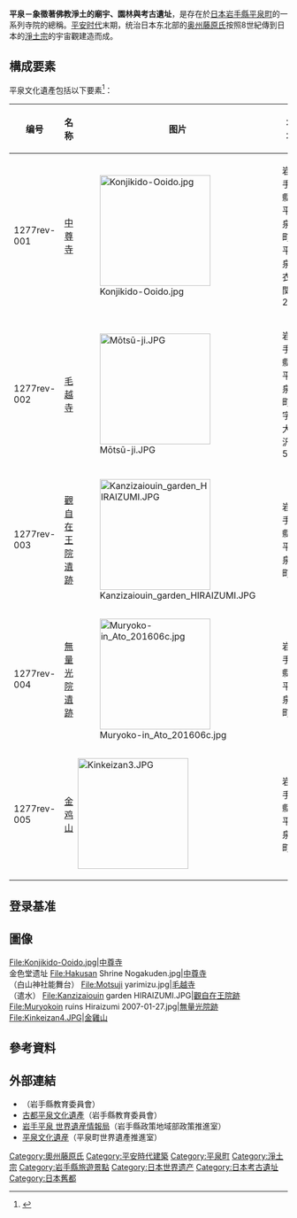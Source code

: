 {{世界遺產概要表
|zh_name = 平泉－象徵著佛教淨土的<br>廟宇、園林與考古遺址
|site_img = File:Coastal_rock_formation_-_Oizumi_ga_Ike_Pond_-_Motsuji,_Hiraizumi,_Iwate_-_DSC04611.jpg
|site_img_capt =  [[毛越寺|毛越寺]]淨土庭園
|site_img_width = 350px
|en_name = Hiraizumi – Temples, Gardens and Archaeological Sites Representing the Buddhist Pure Land
|fr_name = Hiraizumi – Temples, jardins et sites archéologiques représentant la Terre Pure bouddhiste
|country = {{JPN}}
| Region = 亚洲和太平洋地区
|area = 1.87 km<sup>2</sup>
|criterion_c = (ii) (vi)
|ID = 1277
|rg_year = 2011
|Danger_year =
|ex_rg_year =
|iucn =
|remarks =
|org_url = http://whc.unesco.org/en/list/1277/
|map_img =
|map_img_width =
|locator_x =
|locator_y =
|Coor =
}}
'''平泉－象徵著佛教淨土的廟宇、園林與考古遺址'''，是存在於[[日本|日本]][[岩手縣|岩手縣]][[平泉町|平泉町]]的一系列寺院的總稱。[[平安时代|平安时代]]末期，统治日本东北部的[[奥州藤原氏|奥州藤原氏]]按照8世紀傳到日本的[[淨土宗|淨土宗]]的宇宙觀建造而成。

== 構成要素 ==
平泉文化遺產包括以下要素<ref>{{Cite web |url=http://whc.unesco.org/en/list/1277/multiple%3D1%26unique_number%3D1771 |title=Hiraizumi – Temples, Gardens and Archaeological Sites Representing the Buddhist Pure Land |accessdate=2020-10-09 |archive-date=2020-06-22 |archive-url=https://web.archive.org/web/20200622224407/https://whc.unesco.org/en/list/1277/multiple%3D1%26unique_number%3D1771 |dead-url=no }}</ref>：

<center>
{| class="wikitable sortable"
|-
! width=15%|编号
! width=20%|名称
! 图片
! width=20%|地址
! width=15%|坐标
|-
! scope="row" | 1277rev-001
| [[中尊寺|中尊寺]] || style="padding:0" |[[File:Konjikido-Ooido.jpg|200px]] || 岩手縣平泉町平泉衣関202 || {{coord|39|00|4.00|N|141|06|28.00|E|scale:10000}}

|-
! scope="row" | 1277rev-002
| [[毛越寺|毛越寺]] || style="padding:0" |[[File:Mōtsū-ji.JPG|200px]] || 岩手縣平泉町字大沢58 || {{coord|38|59|19.00|N|141|06|28.00|E|scale:10000}}

|-
! scope="row" | 1277rev-003
| [[观自在王院迹|觀自在王院遺跡]] || style="padding:0" |[[File:Kanzizaiouin_garden_HIRAIZUMI.JPG|200px]] || 岩手縣平泉町 || {{coord|38|59|21.00|N|141|06|36.00|E|scale:10000}}

|-
! scope="row" | 1277rev-004
| [[無量光院遺跡|無量光院遺跡]] || style="padding:0" |[[File:Muryoko-in_Ato_201606c.jpg|200px]] || 岩手縣平泉町 || {{coord|38|59|33.00|N|141|06|56.00|E|scale:10000}}

|-
! scope="row" | 1277rev-005
| [[金鸡山_(岩手县)|金鸡山]] || style="padding:0" |[[File:Kinkeizan3.JPG|200px]] || 岩手縣平泉町 || {{coord|38|59|35.00|N|141|06|33.0|E|scale:10000}}

|}
</center>

==登录基准==
{{世界遗产基准|2|6}}

== 圖像 ==
<gallery widths="140px" heights="100px">
File:Konjikido-Ooido.jpg|[[中尊寺|中尊寺]]<br>金色堂遗址
File:Hakusan Shrine Nogakuden.jpg|[[中尊寺|中尊寺]]<br>（白山神社能舞台）
File:Motsuji yarimizu.jpg|[[毛越寺|毛越寺]]<br>（遣水）
File:Kanzizaiouin garden HIRAIZUMI.JPG|[[觀自在王院跡|觀自在王院跡]]
File:Muryokoin ruins Hiraizumi 2007-01-27.jpg|[[無量光院遺跡|無量光院跡]]
File:Kinkeizan4.JPG|[[金鸡山_(岩手县)|金雞山]]
</gallery>

== 參考資料 ==
{{Reflist}}

== 外部連結 ==
* [https://web.archive.org/web/20110628091934/http://www.pref.iwate.jp/~hp0907/index.html {{lang|ja|平泉からHIRAIZUMIへ}}]（岩手縣教育委員會）
* [https://web.archive.org/web/20110719070746/http://www.pref.iwate.jp/~hp0909/ 古都平泉文化遺產]（岩手縣教育委員會）
* [https://web.archive.org/web/20110610191954/http://www.pref.iwate.jp/~sekaiisan/ 岩手平泉 世界遺産情報局]（岩手縣政策地域部政策推進室）
* [https://web.archive.org/web/20130703122314/http://www.town.hiraizumi.iwate.jp/hiraizumi/ 平泉文化遺産]（平泉町世界遺產推進室）

{{平泉—象徵著佛教淨土的廟宇、園林與考古遺址}}
{{日本世界遺產}}

[[Category:奧州藤原氏|Category:奧州藤原氏]]
[[Category:平安時代建築|Category:平安時代建築]]
[[Category:平泉町|Category:平泉町]]
[[Category:淨土宗|Category:淨土宗]]
[[Category:岩手縣旅遊景點|Category:岩手縣旅遊景點]]
[[Category:日本世界遗产|Category:日本世界遗产]]
[[Category:日本考古遺址|Category:日本考古遺址]]
[[Category:日本舊都|Category:日本舊都]]
